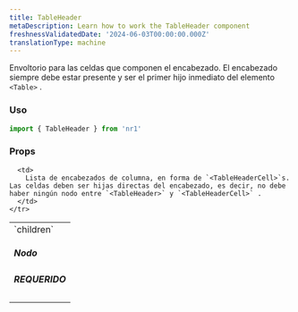 ```yaml
---
title: TableHeader
metaDescription: Learn how to work the TableHeader component
freshnessValidatedDate: '2024-06-03T00:00:00.000Z'
translationType: machine
---
```


Envoltorio para las celdas que componen el encabezado. El encabezado siempre debe estar presente y ser el primer hijo inmediato del elemento `<Table>` .

### Uso

```js
import { TableHeader } from 'nr1'
```

### Props

<table>
  <tbody>
    <tr>
      <td>
        `children` <h5>Nodo</h5> <h5>REQUERIDO</h5>
      </td>

      <td>
        Lista de encabezados de columna, en forma de `<TableHeaderCell>`s. Las celdas deben ser hijas directas del encabezado, es decir, no debe haber ningún nodo entre `<TableHeader>` y `<TableHeaderCell>` .
      </td>
    </tr>
  </tbody>
</table>